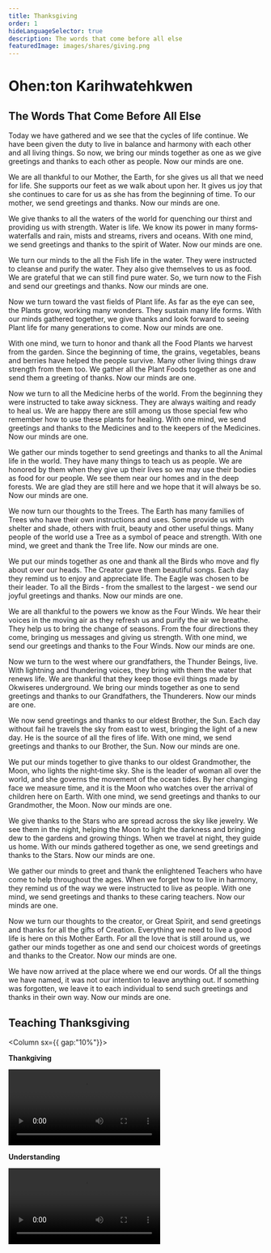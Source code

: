 ```yaml
---
title: Thanksgiving
order: 1
hideLanguageSelector: true
description: The words that come before all else
featuredImage: images/shares/giving.png
---
```


# Ohen:ton Karihwatehkwen

## The Words That Come Before All Else

Today we have gathered and we see that the cycles of life continue. We have been given the duty to live in balance and harmony with each other and all living things. So now, we bring our minds together as one as we give greetings and thanks to each other as people. Now our minds are one.
  
We are all thankful to our Mother, the Earth, for she gives us all that we need for life. She supports our feet as we walk about upon her. It gives us joy that she continues to care for us as she has from the beginning of time. To our mother, we send greetings and thanks. Now our minds are one.

We give thanks to all the waters of the world for quenching our thirst and providing us with strength. Water is life. We know its power in many forms‐ waterfalls and rain, mists and streams, rivers and oceans. With one mind, we send greetings and thanks to the spirit of Water. Now our minds are one. 

We turn our minds to the all the Fish life in the water. They were instructed to cleanse and purify the water. They also give themselves to us as food. We are grateful that we can still find pure water. So, we turn now to the Fish and send our greetings and thanks. Now our minds are one.

Now we turn toward the vast fields of Plant life. As far as the eye can see, the Plants grow, working many wonders. They sustain many life forms. With our minds gathered together, we give thanks and look forward to seeing Plant life for many generations to come. Now our minds are one.

With one mind, we turn to honor and thank all the Food Plants we harvest from the garden. Since the beginning of time, the grains, vegetables, beans and berries have helped the people survive. Many other living things draw strength from them too. We gather all the Plant Foods together as one and send them a greeting of thanks. Now our minds are one.

Now we turn to all the Medicine herbs of the world. From the beginning they were instructed to take away sickness. They are always waiting and ready to heal us. We are happy there are still among us those special few who remember how to use these plants for healing. With one mind, we send greetings and thanks to the Medicines and to the keepers of the Medicines. Now our minds are one.

We gather our minds together to send greetings and thanks to all the Animal life in the world. They have many things to teach us as people. We are honored by them when they give up their lives so we may use their bodies as food for our people. We see them near our homes and in the deep forests. We are glad they are still here and we hope that it will always be so. Now our minds are one.

We now turn our thoughts to the Trees. The Earth has many families of Trees who have their own instructions and uses. Some provide us with shelter and shade, others with fruit, beauty and other useful things. Many people of the world use a Tree as a symbol of peace and strength. With one mind, we greet and thank the Tree life. Now our minds are one.

We put our minds together as one and thank all the Birds who move and fly about over our heads. The Creator gave them beautiful songs. Each day they remind us to enjoy and appreciate life. The Eagle was chosen to be their leader. To all the Birds ‐ from the smallest to the largest ‐ we send our joyful greetings and thanks. Now our minds are one.

We are all thankful to the powers we know as the Four Winds. We hear their voices in the moving air as they refresh us and purify the air we breathe. They help us to bring the change of seasons. From the four directions they come, bringing us messages and giving us strength. With one mind, we send our greetings and thanks to the Four Winds. Now our minds are one.

Now we turn to the west where our grandfathers, the Thunder Beings, live. With lightning and thundering voices, they bring with them the water that renews life. We are thankful that they keep those evil things made by Okwiseres underground. We bring our minds together as one to send greetings and thanks to our Grandfathers, the Thunderers. Now our minds are one.

We now send greetings and thanks to our eldest Brother, the Sun. Each day without fail he travels the sky from east to west, bringing the light of a new day. He is the source of all the fires of life. With one mind, we send greetings and thanks to our Brother, the Sun. Now our minds are one.

We put our minds together to give thanks to our oldest Grandmother, the Moon, who lights the night‐time sky. She is the leader of woman all over the world, and she governs the movement of the ocean tides. By her changing face we measure time, and it is the Moon who watches over the arrival of children here on Earth. With one mind, we send greetings and thanks to our Grandmother, the Moon. Now our minds are one.

We give thanks to the Stars who are spread across the sky like jewelry. We see them in the night, helping the Moon to light the darkness and bringing dew to the gardens and growing things. When we travel at night, they guide us home. With our minds gathered together as one, we send greetings and thanks to the Stars. Now our minds are one.

We gather our minds to greet and thank the enlightened Teachers who have come to help throughout the ages. When we forget how to live in harmony, they remind us of the way we were instructed to live as people. With one mind, we send greetings and thanks to these caring teachers. Now our minds are one.

Now we turn our thoughts to the creator, or Great Spirit, and send greetings and thanks for all the gifts of Creation. Everything we need to live a good life is here on this Mother Earth. For all the love that is still around us, we gather our minds together as one and send our choicest words of greetings and thanks to the Creator. Now our minds are one.

We have now arrived at the place where we end our words. Of all the things we have named, it was not our intention to leave anything out. If something was forgotten, we leave it to each individual to send such greetings and thanks in their own way. Now our minds are one.

## Teaching Thanksgiving

<Column sx={{ gap:"10%"}}>

<Box>

**Thankgiving**

<Video src="https://www.youtube-nocookie.com/embed/Y36Nt3i3z0E" />

</Box>

<Box>

**Understanding**

<Video src="https://www.youtube-nocookie.com/embed/swJs2cGNwIU" />

</Box>

</Column>